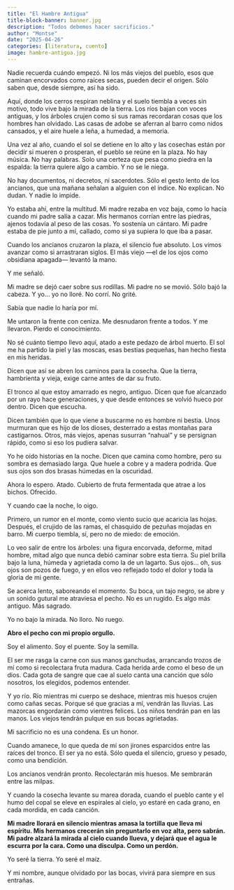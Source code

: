 ```yaml
---
title: "El Hambre Antigua"
title-block-banner: banner.jpg
description: "Todos debemos hacer sacrificios."
author: "Montse"
date: "2025-04-26"
categories: [literatura, cuento]
image: hambre-antigua.jpg
---
```


Nadie recuerda cuándo empezó.
Ni los más viejos del pueblo, esos que caminan encorvados como raíces secas, pueden decir el origen.
Sólo saben que, desde siempre, así ha sido.

Aquí, donde los cerros respiran neblina y el suelo tiembla a veces sin motivo, todo vive bajo la mirada de la tierra.
Los ríos bajan con voces antiguas, y los árboles crujen como si sus ramas recordaran cosas que los hombres han olvidado.
Las casas de adobe se aferran al barro como nidos cansados, y el aire huele a leña, a humedad, a memoria.

Una vez al año, cuando el sol se detiene en lo alto y las cosechas están por decidir si mueren o prosperan, el pueblo se reúne en la plaza.
No hay música.
No hay palabras.
Solo una certeza que pesa como piedra en la espalda: la tierra quiere algo a cambio.
Y no se le niega.

No hay documentos, ni decretos, ni sacerdotes.
Sólo el gesto lento de los ancianos, que una mañana señalan a alguien con el índice.
No explican.
No dudan.
Y nadie lo impide.

Yo estaba ahí, entre la multitud.
Mi madre rezaba en voz baja, como lo hacía cuando mi padre salía a cazar.
Mis hermanos corrían entre las piedras, ajenos todavía al peso de las cosas.
Yo sostenía un cántaro.
Mi padre estaba de pie junto a mí, callado, como si ya supiera lo que iba a pasar.

Cuando los ancianos cruzaron la plaza, el silencio fue absoluto.
Los vimos avanzar como si arrastraran siglos.
El más viejo —el de los ojos como obsidiana apagada— levantó la mano.

Y me señaló.

Mi madre se dejó caer sobre sus rodillas.
Mi padre no se movió.
Sólo bajó la cabeza.
Y yo… yo no lloré.
No corrí.
No grité.

Sabía que nadie lo haría por mí.

Me untaron la frente con ceniza.
Me desnudaron frente a todos.
Y me llevaron.
Pierdo el conocimiento.

No sé cuánto tiempo llevo aquí, atado a este pedazo de árbol muerto.
El sol me ha partido la piel y las moscas, esas bestias pequeñas, han hecho fiesta en mis heridas.

Dicen que así se abren los caminos para la cosecha.
Que la tierra, hambrienta y vieja, exige carne antes de dar su fruto.

El tronco al que estoy amarrado es negro, antiguo.
Dicen que fue alcanzado por un rayo hace generaciones, y que desde entonces se volvió hueco por dentro.
Dicen que escucha.

Dicen también que lo que viene a buscarme no es hombre ni bestia.
Unos murmuran que es hijo de los dioses, desterrado a estas montañas para castigarnos.
Otros, más viejos, apenas susurran “nahual” y se persignan rápido, como si eso los pudiera salvar.

Yo he oído historias en la noche.
Dicen que camina como hombre, pero su sombra es demasiado larga.
Que huele a cobre y a madera podrida.
Que sus ojos son dos brasas húmedas en la oscuridad.

Ahora lo espero.
Atado.
Cubierto de fruta fermentada que atrae a los bichos.
Ofrecido.

Y cuando cae la noche, lo oigo.

Primero, un rumor en el monte, como viento sucio que acaricia las hojas.
Después, el crujido de las ramas, el chasquido de pezuñas mojadas en barro.
Mi cuerpo tiembla, sí, pero no de miedo: de emoción.

Lo veo salir de entre los árboles: una figura encorvada, deforme, mitad hombre, mitad algo que nunca debió caminar sobre esta tierra.
Su piel brilla bajo la luna, húmeda y agrietada como la de un lagarto.
Sus ojos... oh, sus ojos son pozos de fuego, y en ellos veo reflejado todo el dolor y toda la gloria de mi gente.

Se acerca lento, saboreando el momento.
Su boca, un tajo negro, se abre y un sonido gutural me atraviesa el pecho.
No es un rugido.
Es algo más antiguo. Más sagrado.

Yo no bajo la mirada.
No lloro.
No ruego.

**Abro el pecho con mi propio orgullo.**

Soy el alimento.
Soy el puente.
Soy la semilla.

El ser me rasga la carne con sus manos ganchudas, arrancando trozos de mí como si recolectara fruta madura.
Cada herida arde como el beso de un dios.
Cada gota de sangre que cae al suelo canta una canción que sólo nosotros, los elegidos, podemos entender.

Y yo río.
Río mientras mi cuerpo se deshace, mientras mis huesos crujen como cañas secas.
Porque sé que gracias a mí, vendrán las lluvias.
Las mazorcas engordarán como vientres felices.
Los niños tendrán pan en las manos.
Los viejos tendrán pulque en sus bocas agrietadas.

Mi sacrificio no es una condena.
Es un honor.

Cuando amanece, lo que queda de mí son jirones esparcidos entre las raíces del tronco.
El ser ya no está.
Sólo queda el silencio, grueso y pesado, como una bendición.

Los ancianos vendrán pronto.
Recolectarán mis huesos.
Me sembrarán entre las milpas.

Y cuando la cosecha levante su marea dorada, cuando el pueblo cante y el humo del copal se eleve en espirales al cielo, yo estaré en cada grano, en cada mordida, en cada canción.

**Mi madre llorará en silencio mientras amasa la tortilla que lleva mi espíritu.
Mis hermanos crecerán sin preguntarlo en voz alta, pero sabrán.
Mi padre alzará la mirada al cielo cuando llueva, y dejará que el agua le escurra por la cara.
Como una disculpa. Como un perdón.**

Yo seré la tierra.
Yo seré el maíz.

Y mi nombre, aunque olvidado por las bocas, vivirá para siempre en sus entrañas.